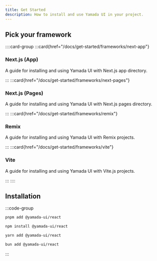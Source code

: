 ```yaml
---
title: Get Started
description: How to install and use Yamada UI in your project.
---
```


## Pick your framework

::::card-group
:::card{href="/docs/get-started/frameworks/next-app"}

### Next.js (App)

A guide for installing and using Yamada UI with Next.js app directory.

:::
:::card{href="/docs/get-started/frameworks/next-pages"}

### Next.js (Pages)

A guide for installing and using Yamada UI with Next.js pages directory.

:::
:::card{href="/docs/get-started/frameworks/remix"}

### Remix

A guide for installing and using Yamada UI with Remix projects.

:::
:::card{href="/docs/get-started/frameworks/vite"}

### Vite

A guide for installing and using Yamada UI with Vite.js projects.

:::
::::

## Installation

:::code-group

```bash [pnpm]
pnpm add @yamada-ui/react
```

```bash [npm]
npm install @yamada-ui/react
```

```bash [yarn]
yarn add @yamada-ui/react
```

```bash [bun]
bun add @yamada-ui/react
```

:::
